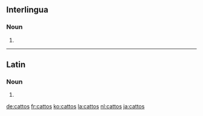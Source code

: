 ==Interlingua==

===Noun===
{{head|ia|noun plural form}}

# {{plural of|catto|lang=ia}}

----

==Latin==

===Noun===
{{la-noun-form|cattōs}}

# {{inflection of|cattus||acc|p|lang=la}}

[[de:cattos]]
[[fr:cattos]]
[[ko:cattos]]
[[la:cattos]]
[[nl:cattos]]
[[ja:cattos]]